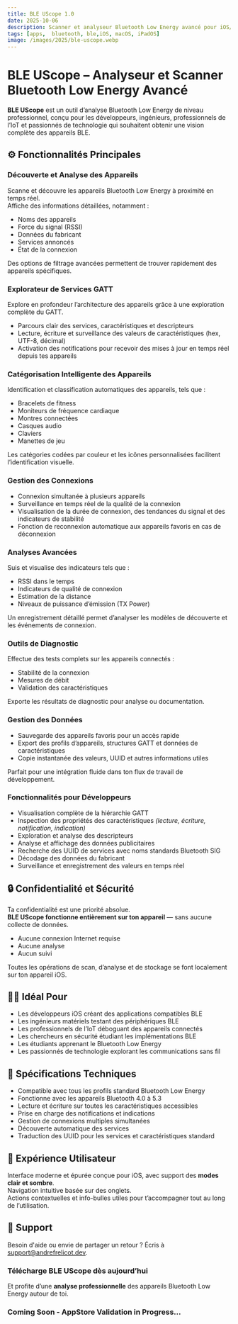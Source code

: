 ```yaml
---
title: BLE UScope 1.0
date: 2025-10-06
description: Scanner et analyseur Bluetooth Low Energy avancé pour iOS/iPadOS et macOS (catalyst).
tags: [apps,  bluetooth, ble,iOS, macOS, iPadOS]
image: /images/2025/ble-uscope.webp
---
```


<ThemeImage
  lightSrc="/images/2025/ble-uscope.webp"
  darkSrc="/images/2025/ble-uscope.webp"
  alt="BLE UScope App Screenshot"
  width={800}
  height={600}
/>

# **BLE UScope – Analyseur et Scanner Bluetooth Low Energy Avancé**

**BLE UScope** est un outil d’analyse Bluetooth Low Energy de niveau professionnel, conçu pour les développeurs, ingénieurs, professionnels de l’IoT et passionnés de technologie qui souhaitent obtenir une vision complète des appareils BLE.


## ⚙️ Fonctionnalités Principales

### **Découverte et Analyse des Appareils**
Scanne et découvre les appareils Bluetooth Low Energy à proximité en temps réel.  
Affiche des informations détaillées, notamment :
- Noms des appareils  
- Force du signal (RSSI)  
- Données du fabricant  
- Services annoncés  
- État de la connexion  

Des options de filtrage avancées permettent de trouver rapidement des appareils spécifiques.


### **Explorateur de Services GATT**
Explore en profondeur l’architecture des appareils grâce à une exploration complète du GATT.  
- Parcours clair des services, caractéristiques et descripteurs  
- Lecture, écriture et surveillance des valeurs de caractéristiques (hex, UTF-8, décimal)  
- Activation des notifications pour recevoir des mises à jour en temps réel depuis tes appareils  


### **Catégorisation Intelligente des Appareils**
Identification et classification automatiques des appareils, tels que :
- Bracelets de fitness  
- Moniteurs de fréquence cardiaque  
- Montres connectées  
- Casques audio  
- Claviers  
- Manettes de jeu  

Les catégories codées par couleur et les icônes personnalisées facilitent l’identification visuelle.


### **Gestion des Connexions**
- Connexion simultanée à plusieurs appareils  
- Surveillance en temps réel de la qualité de la connexion  
- Visualisation de la durée de connexion, des tendances du signal et des indicateurs de stabilité  
- Fonction de reconnexion automatique aux appareils favoris en cas de déconnexion  


### **Analyses Avancées**
Suis et visualise des indicateurs tels que :
- RSSI dans le temps  
- Indicateurs de qualité de connexion  
- Estimation de la distance  
- Niveaux de puissance d’émission (TX Power)  

Un enregistrement détaillé permet d’analyser les modèles de découverte et les événements de connexion.


### **Outils de Diagnostic**
Effectue des tests complets sur les appareils connectés :
- Stabilité de la connexion  
- Mesures de débit  
- Validation des caractéristiques  

Exporte les résultats de diagnostic pour analyse ou documentation.


### **Gestion des Données**
- Sauvegarde des appareils favoris pour un accès rapide  
- Export des profils d’appareils, structures GATT et données de caractéristiques  
- Copie instantanée des valeurs, UUID et autres informations utiles  

Parfait pour une intégration fluide dans ton flux de travail de développement.


### **Fonctionnalités pour Développeurs**
- Visualisation complète de la hiérarchie GATT  
- Inspection des propriétés des caractéristiques *(lecture, écriture, notification, indication)*  
- Exploration et analyse des descripteurs  
- Analyse et affichage des données publicitaires  
- Recherche des UUID de services avec noms standards Bluetooth SIG  
- Décodage des données du fabricant  
- Surveillance et enregistrement des valeurs en temps réel  


## 🔒 Confidentialité et Sécurité
Ta confidentialité est une priorité absolue.  
**BLE UScope fonctionne entièrement sur ton appareil** — sans aucune collecte de données.  
- Aucune connexion Internet requise  
- Aucune analyse  
- Aucun suivi  

Toutes les opérations de scan, d’analyse et de stockage se font localement sur ton appareil iOS.


## 👩‍💻 Idéal Pour
- Les développeurs iOS créant des applications compatibles BLE  
- Les ingénieurs matériels testant des périphériques BLE  
- Les professionnels de l’IoT déboguant des appareils connectés  
- Les chercheurs en sécurité étudiant les implémentations BLE  
- Les étudiants apprenant le Bluetooth Low Energy  
- Les passionnés de technologie explorant les communications sans fil  


## 🧠 Spécifications Techniques
- Compatible avec tous les profils standard Bluetooth Low Energy  
- Fonctionne avec les appareils Bluetooth 4.0 à 5.3  
- Lecture et écriture sur toutes les caractéristiques accessibles  
- Prise en charge des notifications et indications  
- Gestion de connexions multiples simultanées  
- Découverte automatique des services  
- Traduction des UUID pour les services et caractéristiques standard  


## 🎨 Expérience Utilisateur
Interface moderne et épurée conçue pour iOS, avec support des **modes clair et sombre**.  
Navigation intuitive basée sur des onglets.  
Actions contextuelles et info-bulles utiles pour t’accompagner tout au long de l’utilisation.


## 🛟 Support
Besoin d'aide ou envie de partager un retour ? Écris à [support@andrefrelicot.dev](mailto:support@andrefrelicot.dev).


### **Télécharge BLE UScope dès aujourd’hui**  
Et profite d’une **analyse professionnelle** des appareils Bluetooth Low Energy autour de toi.

### Coming Soon - AppStore Validation in Progress...
